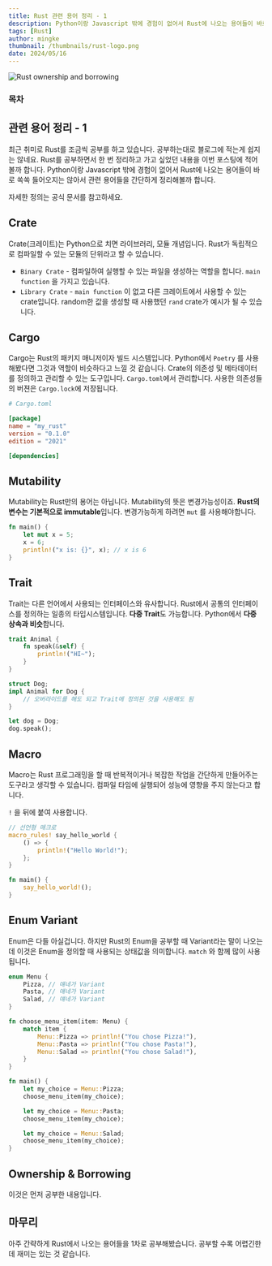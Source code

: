 ```yaml
---
title: Rust 관련 용어 정리 - 1
description: Python이랑 Javascript 밖에 경험이 없어서 Rust에 나오는 용어들이 바로 쏙쏙 들어오지는 않아서 관련 용어들을 간단하게 정리해볼까 합니다.
tags: [Rust]
author: mingke
thumbnail: /thumbnails/rust-logo.png
date: 2024/05/16
---
```


<Image src="/thumbnails/rust-logo.png" alt="Rust ownership and borrowing" />

### 목차

## 관련 용어 정리 - 1

최근 취미로 Rust를 조금씩 공부를 하고 있습니다. 공부하는대로 블로그에 적는게 쉽지는 않네요. Rust를 공부하면서 한 번 정리하고 가고 싶었던 내용을 이번 포스팅에 적어볼까 합니다. Python이랑 Javascript 밖에 경험이 없어서 Rust에 나오는 용어들이 바로 쏙쏙 들어오지는 않아서 관련 용어들을 간단하게 정리해볼까 합니다.

자세한 정의는 공식 문서를 참고하세요.

## Crate

Crate(크레이트)는 Python으로 치면 라이브러리, 모듈 개념입니다. Rust가 독립적으로 컴파일할 수 있는 모듈의 단위라고 할 수 있습니다.

- `Binary Crate` - 컴파일하여 실행할 수 있는 파일을 생성하는 역할을 합니다. `main function` 을 가지고 있습니다.
- `Library Crate` - `main function` 이 없고 다른 크레이트에서 사용할 수 있는 crate입니다. random한 값을 생성할 때 사용했던 `rand` crate가 예시가 될 수 있습니다.

## Cargo

Cargo는 Rust의 패키지 매니저이자 빌드 시스템입니다. Python에서 `Poetry` 를 사용해봤다면 그것과 역할이 비슷하다고 느낄 것 같습니다. Crate의 의존성 및 메타데이터를 정의하고 관리할 수 있는 도구입니다. `Cargo.toml`에서 관리합니다. 사용한 의존성들의 버젼은 `Cargo.lock`에 저장됩니다.

```toml
# Cargo.toml

[package]
name = "my_rust"
version = "0.1.0"
edition = "2021"

[dependencies]

```

## Mutability

Mutability는 Rust만의 용어는 아닙니다. Mutability의 뜻은 변경가능성이죠. **Rust의 변수는 기본적으로 immutable**입니다. 변경가능하게 하려면 `mut` 를 사용해야합니다.

```rust
fn main() {
    let mut x = 5;
    x = 6;
    println!("x is: {}", x); // x is 6
}

```

## Trait

Trait는 다른 언어에서 사용되는 인터페이스와 유사합니다. Rust에서 공통의 인터페이스를 정의하는 일종의 타입시스템입니다. **다중 Trait**도 가능합니다. Python에서 **다중 상속과 비슷**합니다.

```rust
trait Animal {
    fn speak(&self) {
        println!("HI~");
    }
}

struct Dog;
impl Animal for Dog {
    // 오버라이드를 해도 되고 Trait에 정의된 것을 사용해도 됨
}

let dog = Dog;
dog.speak();

```

## Macro

Macro는 Rust 프로그래밍을 할 때 반복적이거나 복잡한 작업을 간단하게 만들어주는 도구라고 생각할 수 있습니다. 컴파일 타임에 실행되어 성능에 영향을 주지 않는다고 합니다.

`!` 을 뒤에 붙여 사용합니다.

```rust
// 선언형 매크로
macro_rules! say_hello_world {
    () => {
        println!("Hello World!");
    };
}

fn main() {
    say_hello_world!();
}
```

## Enum Variant

Enum은 다들 아실겁니다. 하지만 Rust의 Enum을 공부할 때 Variant라는 말이 나오는데 이것은 Enum을 정의할 때 사용되는 상태값을 의미합니다. `match` 와 함께 많이 사용됩니다.

```rust
enum Menu {
    Pizza, // 얘네가 Variant
    Pasta, // 얘네가 Variant
    Salad, // 얘네가 Variant
}

fn choose_menu_item(item: Menu) {
    match item {
        Menu::Pizza => println!("You chose Pizza!"),
        Menu::Pasta => println!("You chose Pasta!"),
        Menu::Salad => println!("You chose Salad!"),
    }
}

fn main() {
    let my_choice = Menu::Pizza;
    choose_menu_item(my_choice);

    let my_choice = Menu::Pasta;
    choose_menu_item(my_choice);

    let my_choice = Menu::Salad;
    choose_menu_item(my_choice);
}

```

## Ownership & Borrowing

이것은 먼저 공부한 내용입니다.

<Link url="https://chaechae.life/blog/rust-ownership-borrowing" />

## 마무리

아주 간략하게 Rust에서 나오는 용어들을 1차로 공부해봤습니다. 공부할 수록 어렵긴한데 재미는 있는 것 같습니다.
